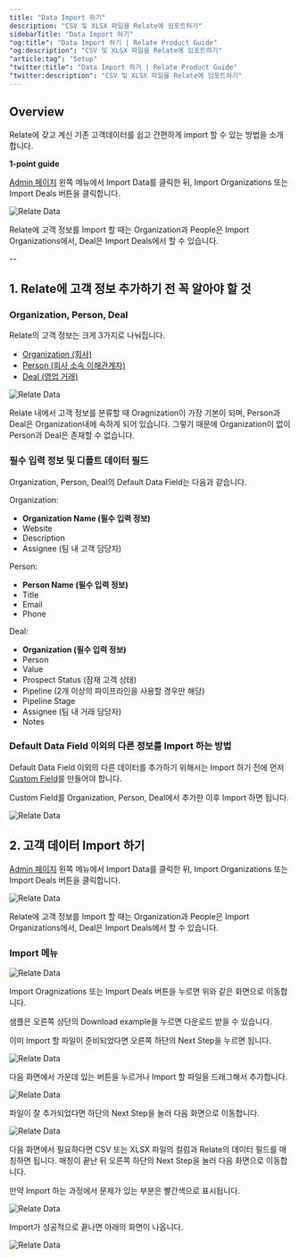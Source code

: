 ```yaml
---
title: "Data Import 하기"
description: "CSV 및 XLSX 파일을 Relate에 임포트하기"
sidebarTitle: "Data Import 하기"
"og:title": "Data Import 하기 | Relate Product Guide"
"og:description": "CSV 및 XLSX 파일을 Relate에 임포트하기"
"article:tag": "Setup"
"twitter:title": "Data Import 하기 | Relate Product Guide"
"twitter:description": "CSV 및 XLSX 파일을 Relate에 임포트하기"
---
```


## Overview

Relate에 갖고 계신 기존 고객데이터를 쉽고 간편하게 import 할 수 있는 방법을 소개합니다.

<Check>

**1-point guide**

[Admin 페이지](https://app.relate.so/) 왼쪽 메뉴에서 Import Data를 클릭한 뒤, Import Organizations 또는 Import Deals 버튼을 클릭합니다.

![Relate Data](/docs/images/setup/import_menu1.png)

Relate에 고객 정보를 Import 할 때는 Organization과 People은 Import Organizations에서, Deal은 Import Deals에서 할 수 있습니다.

</Check>

--

## 1. Relate에 고객 정보 추가하기 전 꼭 알아야 할 것

### Organization, Person, Deal

Relate의 고객 정보는 크게 3가지로 나눠집니다. 
- [Organization (회사)](https://www.relate.kr/docs/features/organizations)
- [Person (회사 소속 이해관계자)](https://www.relate.kr/docs/features/people)
- [Deal (영업 거래)](https://www.relate.kr/docs/features/deal-pipeline)

![Relate Data](/docs/images/setup/org_person_deal.png)

<Info>

Relate 내에서 고객 정보를 분류할 때 Oragnization이 가장 기본이 되며, Person과 Deal은 Organization내에 속하게 되어 있습니다. 그렇기 때문에 Organization이 없이 Person과 Deal은 존재할 수 없습니다.

</Info>

### 필수 입력 정보 및 디폴트 데이터 필드

Organization, Person, Deal의 Default Data Field는 다음과 같습니다. 

Organization:
- **Organization Name (필수 입력 정보)**
- Website
- Description
- Assignee (팀 내 고객 담당자)

Person:
- **Person Name (필수 입력 정보)**
- Title
- Email
- Phone

Deal:
- **Organization (필수 입력 정보)**
- Person
- Value
- Prospect Status (잠재 고객 상태)
- Pipeline (2개 이상의 파이프라인을 사용할 경우만 해당)
- Pipeline Stage
- Assignee (팀 내 거래 담당자)
- Notes

### Default Data Field 이외의 다른 정보를 Import 하는 방법

Default Data Field 이외의 다른 데이터를 추가하기 위해서는 Import 하기 전에 먼저 [Custom Field](https://www.relate.kr/docs/features/custom-fields)를 만들어야 합니다. 

Custom Field를 Organization, Person, Deal에서 추가한 이후 Import 하면 됩니다.

![Relate Data](/docs/images/setup/custom_field_menu.png)

## 2. 고객 데이터 Import 하기

[Admin 페이지](https://app.relate.so/) 왼쪽 메뉴에서 Import Data를 클릭한 뒤, Import Organizations 또는 Import Deals 버튼을 클릭합니다.

![Relate Data](/docs/images/setup/import_menu1.png)

Relate에 고객 정보를 Import 할 때는 Organization과 People은 Import Organizations에서, Deal은 Import Deals에서 할 수 있습니다.

### Import 메뉴

![Relate Data](/docs/images/setup/import_menu2.png)

Import Oragnizations 또는 Import Deals 버튼을 누르면 위와 같은 화면으로 이동합니다. 

샘플은 오른쪽 상단의 Download example을 누르면 다운로드 받을 수 있습니다. 

이미 Import 할 파일이 준비되었다면 오른쪽 하단의 Next Step을 누르면 됩니다.

![Relate Data](/docs/images/setup/import_menu3.png)

다음 화면에서 가운데 있는 버튼을 누르거나 Import 할 파일을 드래그해서 추가합니다.

![Relate Data](/docs/images/setup/import_menu4.png)

파일이 잘 추가되었다면 하단의 Next Step을 눌러 다음 화면으로 이동합니다. 

![Relate Data](/docs/images/setup/import_menu5.png)

다음 화면에서 필요하다면 CSV 또는 XLSX 파일의 컬럼과 Relate의 데이터 필드를 매칭하면 됩니다. 매칭이 끝난 뒤 오른쪽 하단의 Next Step을 눌러 다음 화면으로 이동합니다. 

만약 Import 하는 과정에서 문제가 있는 부분은 빨간색으로 표시됩니다.

![Relate Data](/docs/images/setup/import_menu6.png)

Import가 성공적으로 끝나면 아래의 화면이 나옵니다. 

![Relate Data](/docs/images/setup/import_menu7.png)
